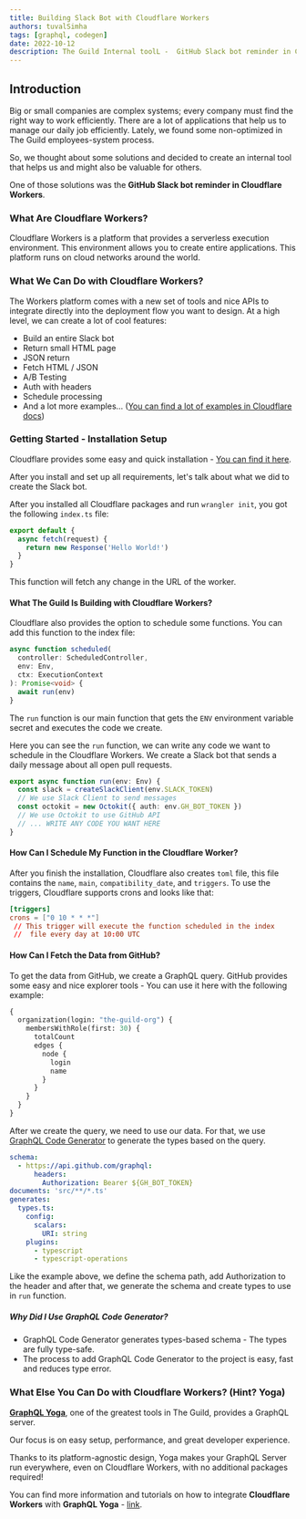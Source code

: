 ```yaml
---
title: Building Slack Bot with Cloudflare Workers
authors: tuvalSimha
tags: [graphql, codegen]
date: 2022-10-12
description: The Guild Internal toolL -  GitHub Slack bot reminder in Cloudflare Workers
---
```


## Introduction

Big or small companies are complex systems; every company must find the right way to work
efficiently. There are a lot of applications that help us to manage our daily job efficiently.
Lately, we found some non-optimized in The Guild employees-system process.

So, we thought about some solutions and decided to create an internal tool that helps us and might
also be valuable for others.

One of those solutions was the **GitHub Slack bot reminder in Cloudflare Workers**.

### What Are Cloudflare Workers?

Cloudflare Workers is a platform that provides a serverless execution environment. This environment
allows you to create entire applications. This platform runs on cloud networks around the world.

### What We Can Do with Cloudflare Workers?

The Workers platform comes with a new set of tools and nice APIs to integrate directly into the
deployment flow you want to design. At a high level, we can create a lot of cool features:

- Build an entire Slack bot
- Return small HTML page
- JSON return
- Fetch HTML / JSON
- A/B Testing
- Auth with headers
- Schedule processing
- And a lot more examples…
  ([You can find a lot of examples in Cloudflare docs](https://developers.Cloudflare.com/workers/examples))

### Getting Started - Installation Setup

Cloudflare provides some easy and quick installation -
[You can find it here](https://developers.Cloudflare.com/workers/get-started/guide).

After you install and set up all requirements, let's talk about what we did to create the Slack bot.

After you installed all Cloudflare packages and run `wrangler init`, you got the following
`index.ts` file:

```ts
export default {
  async fetch(request) {
    return new Response('Hello World!')
  }
}
```

This function will fetch any change in the URL of the worker.

#### What The Guild Is Building with Cloudflare Workers?

Cloudflare also provides the option to schedule some functions. You can add this function to the
index file:

```ts filename="index.ts"
async function scheduled(
  controller: ScheduledController,
  env: Env,
  ctx: ExecutionContext
): Promise<void> {
  await run(env)
}
```

The `run` function is our main function that gets the `ENV` environment variable secret and executes
the code we create.

Here you can see the `run` function, we can write any code we want to schedule in the Cloudflare
Workers. We create a Slack bot that sends a daily message about all open pull requests.

```ts filename="index.ts"
export async function run(env: Env) {
  const slack = createSlackClient(env.SLACK_TOKEN)
  // We use Slack Client to send messages
  const octokit = new Octokit({ auth: env.GH_BOT_TOKEN })
  // We use Octokit to use GitHub API
  // ... WRITE ANY CODE YOU WANT HERE
}
```

#### How Can I Schedule My Function in the Cloudflare Worker?

After you finish the installation, Cloudflare also creates `toml` file, this file contains the
`name`, `main`, `compatibility_date`, and `triggers`. To use the triggers, Cloudflare supports crons
and looks like that:

```toml
[triggers]
crons = ["0 10 * * *"]
 // This trigger will execute the function scheduled in the index
 //  file every day at 10:00 UTC
```

#### How Can I Fetch the Data from GitHub?

To get the data from GitHub, we create a GraphQL query. GitHub provides some easy and nice explorer
tools - You can use it here with the following example:

```graphql
{
  organization(login: "the-guild-org") {
    membersWithRole(first: 30) {
      totalCount
      edges {
        node {
          login
          name
        }
      }
    }
  }
}
```

After we create the query, we need to use our data. For that, we use
[GraphQL Code Generator](/graphql/codegen) to generate the types based on the query.

```yaml
schema:
  - https://api.github.com/graphql:
      headers:
        Authorization: Bearer ${GH_BOT_TOKEN}
documents: 'src/**/*.ts'
generates:
  types.ts:
    config:
      scalars:
        URI: string
    plugins:
      - typescript
      - typescript-operations
```

Like the example above, we define the schema path, add Authorization to the header and after that,
we generate the schema and create types to use in `run` function.

##### Why Did I Use GraphQL Code Generator?

- GraphQL Code Generator generates types-based schema - The types are fully type-safe.
- The process to add GraphQL Code Generator to the project is easy, fast and reduces type error.

### What Else You Can Do with Cloudflare Workers? (Hint? Yoga)

[**GraphQL Yoga**](/graphql/yoga-server), one of the greatest tools in The Guild, provides a GraphQL
server.

Our focus is on easy setup, performance, and great developer experience.

Thanks to its platform-agnostic design, Yoga makes your GraphQL Server run everywhere, even on
Cloudflare Workers, with no additional packages required!

You can find more information and tutorials on how to integrate **Cloudflare Workers** with
**GraphQL Yoga** -
[link](https://graphql-yoga.com/docs/integrations/integration-with-cloudflare-workers).
